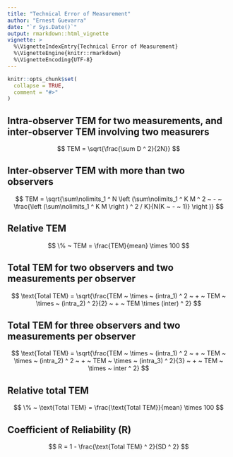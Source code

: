 ```yaml
---
title: "Technical Error of Measurement"
author: "Ernest Guevarra"
date: "`r Sys.Date()`"
output: rmarkdown::html_vignette
vignette: >
  %\VignetteIndexEntry{Technical Error of Measurement}
  %\VignetteEngine{knitr::rmarkdown}
  %\VignetteEncoding{UTF-8}
---
```


```r
knitr::opts_chunk$set(
  collapse = TRUE,
  comment = "#>"
)
```

## Intra-observer TEM for two measurements, and inter-observer TEM involving two measurers

$$ TEM = \sqrt{\frac{\sum D ^ 2}{2N}} $$

## Inter-observer TEM with more than two observers

$$ TEM = \sqrt{\sum\nolimits_1 ^ N \left (\sum\nolimits_1 ^ K  M ^ 2 ~ - ~ \frac{\left (\sum\nolimits_1 ^ K M \right ) ^ 2 / K}{N(K ~ - ~ 1)} \right )}   $$


## Relative TEM

$$ \% ~ TEM = \frac{TEM}{mean} \times 100 $$

## Total TEM for two observers and two measurements per observer

$$ \text{Total TEM} = \sqrt{\frac{TEM ~ \times ~ (intra_1) ^ 2 ~ + ~ TEM ~ \times ~ (intra_2) ^ 2}{2} ~ + ~ TEM \times (inter) ^ 2} $$

## Total TEM for three observers and two measurements per observer

$$ \text{Total TEM} = \sqrt{\frac{TEM ~ \times ~ (intra_1) ^ 2 ~ + ~ TEM ~ \times ~ (intra_2) ^ 2 ~ + ~ TEM ~ \times ~ (intra_3) ^ 2}{3} ~ + ~ TEM ~ \times ~ inter ^ 2}  $$

## Relative total TEM

$$ \% ~ \text{Total TEM} = \frac{\text{Total TEM}}{mean} \times 100 $$


## Coefficient of Reliability (R)

$$ R = 1 - \frac{\text{Total TEM} ^ 2}{SD ^ 2} $$



